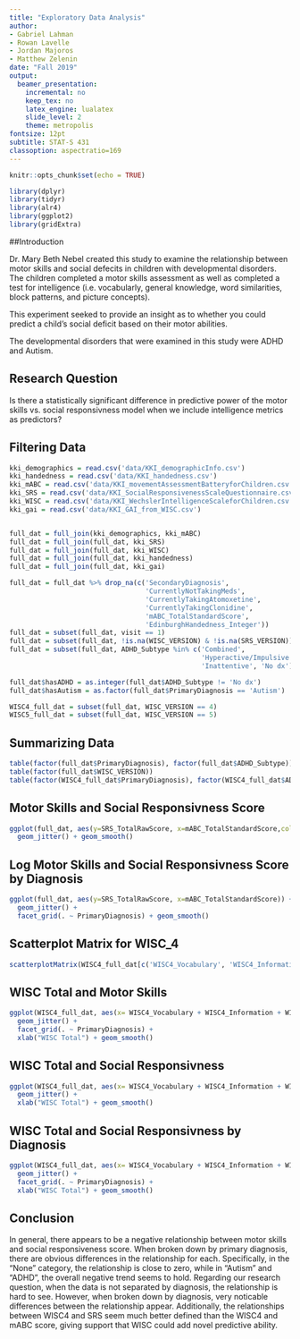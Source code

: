 ```yaml
---
title: "Exploratory Data Analysis"
author:
- Gabriel Lahman
- Rowan Lavelle
- Jordan Majoros
- Matthew Zelenin
date: "Fall 2019"
output:
  beamer_presentation:
    incremental: no
    keep_tex: no
    latex_engine: lualatex
    slide_level: 2
    theme: metropolis
fontsize: 12pt
subtitle: STAT-S 431
classoption: aspectratio=169
---
```


```r
knitr::opts_chunk$set(echo = TRUE)
```

```r
library(dplyr)
library(tidyr)
library(alr4)
library(ggplot2)
library(gridExtra)
```

##Introduction

Dr. Mary Beth Nebel created this study to examine the relationship between motor skills and social defecits in children with developmental disorders. The children completed a motor skills assessment as well as completed a test for intelligence (i.e. vocabularly, general knowledge, word similarities, block patterns, and picture concepts).

This experiment seeked to provide an insight as to whether you could predict a child's social deficit based on their motor abilities.

The developmental disorders that were examined in this study were ADHD and Autism. 

## Research Question

Is there a statistically significant difference in predictive power of the motor skills vs. social responsivness model when we include intelligence metrics as predictors?

## Filtering Data

```r

kki_demographics = read.csv('data/KKI_demographicInfo.csv')
kki_handedness = read.csv('data/KKI_handedness.csv')
kki_mABC = read.csv('data/KKI_movementAssessmentBatteryforChildren.csv')
kki_SRS = read.csv('data/KKI_SocialResponsivenessScaleQuestionnaire.csv')
kki_WISC = read.csv('data/KKI_WechslerIntelligenceScaleforChildren.csv')
kki_gai = read.csv('data/KKI_GAI_from_WISC.csv')


full_dat = full_join(kki_demographics, kki_mABC)
full_dat = full_join(full_dat, kki_SRS)
full_dat = full_join(full_dat, kki_WISC)
full_dat = full_join(full_dat, kki_handedness)
full_dat = full_join(full_dat, kki_gai)
```

\small
```r
full_dat = full_dat %>% drop_na(c('SecondaryDiagnosis', 
                                  'CurrentlyNotTakingMeds', 
                                  'CurrentlyTakingAtomoxetine', 
                                  'CurrentlyTakingClonidine', 
                                  'mABC_TotalStandardScore', 
                                  'EdinburghHandedness_Integer'))
full_dat = subset(full_dat, visit == 1)
full_dat = subset(full_dat, !is.na(WISC_VERSION) & !is.na(SRS_VERSION))
full_dat = subset(full_dat, ADHD_Subtype %in% c('Combined', 
                                                'Hyperactive/Impulsive', 
                                                'Inattentive', 'No dx'))

full_dat$hasADHD = as.integer(full_dat$ADHD_Subtype != 'No dx')
full_dat$hasAutism = as.factor(full_dat$PrimaryDiagnosis == 'Autism') 

WISC4_full_dat = subset(full_dat, WISC_VERSION == 4)
WISC5_full_dat = subset(full_dat, WISC_VERSION == 5)
```

\normalsize


## Summarizing Data
\tiny
```r
table(factor(full_dat$PrimaryDiagnosis), factor(full_dat$ADHD_Subtype))
table(factor(full_dat$WISC_VERSION))
table(factor(WISC4_full_dat$PrimaryDiagnosis), factor(WISC4_full_dat$ADHD_Subtype))
```
\normalsize

## Motor Skills and Social Responsivness Score
```r
ggplot(full_dat, aes(y=SRS_TotalRawScore, x=mABC_TotalStandardScore,col=PrimaryDiagnosis)) + 
  geom_jitter() + geom_smooth()
```

## Log Motor Skills and Social Responsivness Score by Diagnosis
```r
ggplot(full_dat, aes(y=SRS_TotalRawScore, x=mABC_TotalStandardScore)) + 
  geom_jitter() + 
  facet_grid(. ~ PrimaryDiagnosis) + geom_smooth()
```

## Scatterplot Matrix for WISC_4
```r
scatterplotMatrix(WISC4_full_dat[c('WISC4_Vocabulary', 'WISC4_Information', 'WISC4_Similarities', 'WISC4_BlockDesign', 'WISC4_PictureConcepts', 'WISC4_MatrixReasoning')], cex = 0.05)
```



## WISC Total and Motor Skills
```r
ggplot(WISC4_full_dat, aes(x= WISC4_Vocabulary + WISC4_Information + WISC4_Similarities + WISC4_BlockDesign + WISC4_PictureConcepts + WISC4_MatrixReasoning, y=mABC_TotalStandardScore)) + 
  geom_jitter() +
  facet_grid(. ~ PrimaryDiagnosis) + 
  xlab("WISC Total") + geom_smooth()
```

## WISC Total and Social Responsivness 
```r
ggplot(WISC4_full_dat, aes(x= WISC4_Vocabulary + WISC4_Information + WISC4_Similarities + WISC4_BlockDesign + WISC4_PictureConcepts + WISC4_MatrixReasoning, y=SRS_TotalRawScore, col=PrimaryDiagnosis)) + 
  geom_jitter() +
  xlab("WISC Total") + geom_smooth()
```

## WISC Total and Social Responsivness by Diagnosis
```r
ggplot(WISC4_full_dat, aes(x= WISC4_Vocabulary + WISC4_Information + WISC4_Similarities + WISC4_BlockDesign + WISC4_PictureConcepts + WISC4_MatrixReasoning, y=SRS_TotalRawScore)) + 
  geom_jitter() +
  facet_grid(. ~ PrimaryDiagnosis) + 
  xlab("WISC Total") + geom_smooth()
```


## Conclusion

In general, there appears to be a negative relationship between motor skills and social responsiveness score. When broken down by primary diagnosis, there are obvious differences in the relationship for each. Specifically, in the "None" category, the relationship is close to zero, while in "Autism" and "ADHD", the overall negative trend seems to hold. Regarding our research question, when the data is not separated by diagnosis, the relationship is hard to see. However, when broken down by diagnosis, very noticable differences between the relationship appear. Additionally, the relationships between WISC4 and SRS seem much better defined than the WISC4 and mABC score, giving support that WISC could add novel predictive ability.